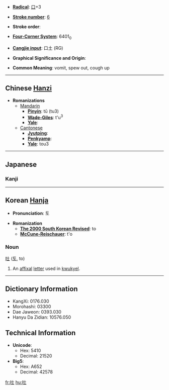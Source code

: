 * '''[[Wiktionary:Chinese radical index| Radical]]''': [[Wiktionary:Chinese radical index 口|口]]+3

* '''[[Wiktionary:Chinese total strokes index|Stroke number]]''': [[Wiktionary:Chinese total strokes index 6|6]]

* '''Stroke order''': 

* '''[[Wiktionary:Chinese four corner index|Four-Corner System]]''': 6401<sub>0</sub>

* '''[[Wiktionary:Chinese Cangjie index|Cangjie input]]''': 口土 (RG)

* '''Graphical Significance and Origin''': 

* '''Common Meaning''': vomit, spew out, cough up

----

== Chinese [[Hanzi]] ==

* '''Romanizations'''
** [[Mandarin]]
*** '''[[Pinyin]]''': tǔ (tu3)
*** '''[[Wade-Giles]]''': t'u<sup>3</sup>
*** '''[[Yale]]''': 
**[[Cantonese]]
***'''[[Jyutping]]''':
***'''[[Penkyamp]]''': 
***'''[[Yale]]''': tou3


----

== Japanese ==
===Kanji===
{{kanji|[[と]] ([[to]])|[[はく]] ([[吐く]], [[haku]])}} 



----

== Korean [[Hanja]] ==

* '''Pronunciation''': 토

* '''Romanization'''
** '''[[The 2000 South Korean Revised Romanization|The 2000 South Korean Revised]]''': to
** '''[[McCune-Reischauer]]''': t'o

===Noun===
[[吐]] ([[토]], to)
#An [[affixal]] [[letter]] used in [[kwukyel]].


----

== Dictionary Information ==

* KangXi: 0176.030
* Morohashi: 03300
* Dae Jaweon: 0393.030
* Hanyu Da Zidian: 10576.050

== Technical Information ==

* '''Unicode''':
** Hex: 5410
** Decimal: 21520
* '''Big5''':
** Hex: A652
** Decimal: 42578

[[fr:吐]]
[[hu:吐]]